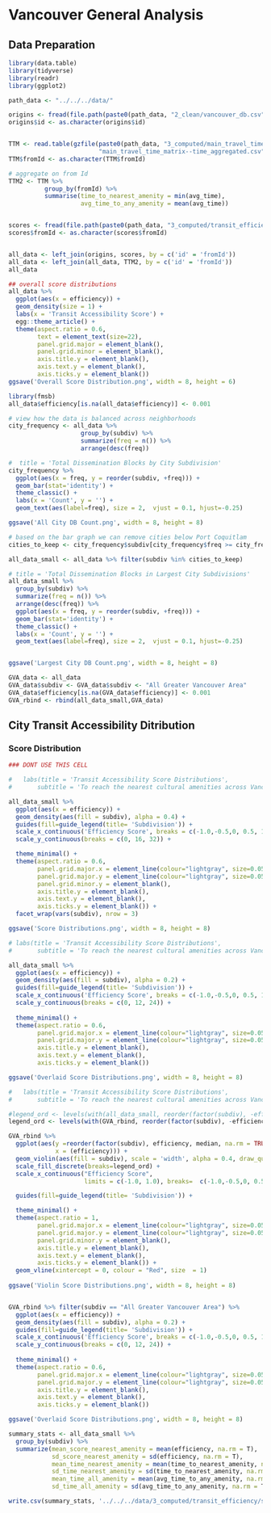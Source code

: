 # Vancouver General Analysis

## Data Preparation

```r

library(data.table)
library(tidyverse)
library(readr)
library(ggplot2)

path_data <- "../../../data/"

origins <- fread(file.path(paste0(path_data, "2_clean/vancouver_db.csv")))[,1:2]
origins$id <- as.character(origins$id)


TTM <- read.table(gzfile(paste0(path_data, "3_computed/main_travel_time_matrix--time_aggregated.csv.gz"),
                         "main_travel_time_matrix--time_aggregated.csv"), header=T, quote="\"", sep=",")
TTM$fromId <- as.character(TTM$fromId)

# aggregate on from Id
TTM2 <- TTM %>%
          group_by(fromId) %>%
          summarise(time_to_nearest_amenity = min(avg_time),
                    avg_time_to_any_amenity = mean(avg_time))


scores <- fread(file.path(paste0(path_data, "3_computed/transit_efficiency/efficiency_frame.csv")))
scores$fromId <- as.character(scores$fromId)


all_data <- left_join(origins, scores, by = c('id' = 'fromId'))
all_data <- left_join(all_data, TTM2, by = c('id' = 'fromId'))
all_data

```

```r
## overall score distributions
all_data %>%
  ggplot(aes(x = efficiency)) +
  geom_density(size = 1) +
  labs(x = 'Transit Accessibility Score') +
  egg::theme_article() +
  theme(aspect.ratio = 0.6,
        text = element_text(size=22),
        panel.grid.major = element_blank(),
        panel.grid.minor = element_blank(),
        axis.title.y = element_blank(),
        axis.text.y = element_blank(),
        axis.ticks.y = element_blank()) 
ggsave('Overall Score Distribution.png', width = 8, height = 6)

library(fmsb)
all_data$efficiency[is.na(all_data$efficiency)] <- 0.001

```





```r

# view how the data is balanced across neighborhoods
city_frequency <- all_data %>%
                    group_by(subdiv) %>%
                    summarize(freq = n()) %>%
                    arrange(desc(freq))

#  title = 'Total Dissemination Blocks by City Subdivision'
city_frequency %>%
  ggplot(aes(x = freq, y = reorder(subdiv, +freq))) +
  geom_bar(stat='identity') +
  theme_classic() +
  labs(x = 'Count', y = '') +
  geom_text(aes(label=freq), size = 2,  vjust = 0.1, hjust=-0.25)

ggsave('All City DB Count.png', width = 8, height = 8)

# based on the bar graph we can remove cities below Port Coquitlam
cities_to_keep <- city_frequency$subdiv[city_frequency$freq >= city_frequency$freq[city_frequency$subdiv == 'Port Coquitlam']]

all_data_small <- all_data %>% filter(subdiv %in% cities_to_keep)

# title = 'Total Dissemination Blocks in Largest City Subdivisions'
all_data_small %>%
  group_by(subdiv) %>%
  summarize(freq = n()) %>%
  arrange(desc(freq)) %>%
  ggplot(aes(x = freq, y = reorder(subdiv, +freq))) +
  geom_bar(stat='identity') +
  theme_classic() +
  labs(x = 'Count', y = '') +
  geom_text(aes(label=freq), size = 2,  vjust = 0.1, hjust=-0.25)


ggsave('Largest City DB Count.png', width = 8, height = 8)


```
```r
GVA_data <- all_data
GVA_data$subdiv <- GVA_data$subdiv <- "All Greater Vancouver Area"
GVA_data$efficiency[is.na(GVA_data$efficiency)] <- 0.001
GVA_rbind <- rbind(all_data_small,GVA_data)
```

## City Transit Accessibility Ditribution

### Score Distribution
```r

### DONT USE THIS CELL

#   labs(title = 'Transit Accessibility Score Distributions',
#       subtitle = 'To reach the nearest cultural amenities across Vancouver Subdivisions') 

all_data_small %>%
  ggplot(aes(x = efficiency)) +
  geom_density(aes(fill = subdiv), alpha = 0.4) +
  guides(fill=guide_legend(title= 'Subdivision')) +
  scale_x_continuous('Efficiency Score', breaks = c(-1.0,-0.5,0, 0.5, 1.0), limits = c(-1.0, 1.0)) +
  scale_y_continuous(breaks = c(0, 16, 32)) +

  theme_minimal() +
  theme(aspect.ratio = 0.6,
        panel.grid.major.x = element_line(colour="lightgray", size=0.05),
        panel.grid.major.y = element_line(colour="lightgray", size=0.05),
        panel.grid.minor.y = element_blank(),
        axis.title.y = element_blank(),
        axis.text.y = element_blank(),
        axis.ticks.y = element_blank()) +
  facet_wrap(vars(subdiv), nrow = 3)

ggsave('Score Distributions.png', width = 8, height = 8)

# labs(title = 'Transit Accessibility Score Distributions',
#       subtitle = 'To reach the nearest cultural amenities across Vancouver Subdivisions') +

all_data_small %>%
  ggplot(aes(x = efficiency)) +
  geom_density(aes(fill = subdiv), alpha = 0.2) +
  guides(fill=guide_legend(title= 'Subdivision')) +
  scale_x_continuous('Efficiency Score', breaks = c(-1.0,-0.5,0, 0.5, 1.0), limits = c(-1.0, 1.0)) +
  scale_y_continuous(breaks = c(0, 12, 24)) +
  
  theme_minimal() +
  theme(aspect.ratio = 0.6,
        panel.grid.major.x = element_line(colour="lightgray", size=0.05),
        panel.grid.major.y = element_line(colour="lightgray", size=0.05),
        axis.title.y = element_blank(),
        axis.text.y = element_blank(),
        axis.ticks.y = element_blank()) 

ggsave('Overlaid Score Distributions.png', width = 8, height = 8)

```

```r
#   labs(title = 'Transit Accessibility Score Distributions',
#       subtitle = 'To reach the nearest cultural amenities across Vancouver Subdivisions') 

#legend_ord <- levels(with(all_data_small, reorder(factor(subdiv), -efficiency, na.rm = TRUE)))
legend_ord <- levels(with(GVA_rbind, reorder(factor(subdiv), -efficiency, median, na.rm = TRUE)))

GVA_rbind %>% 
  ggplot(aes(y =reorder(factor(subdiv), efficiency, median, na.rm = TRUE),
             x = (efficiency))) +
  geom_violin(aes(fill = subdiv), scale = 'width', alpha = 0.4, draw_quantiles = c(0.5), size = 0.5) + 
  scale_fill_discrete(breaks=legend_ord) +
  scale_x_continuous("Efficiency Score",
                     limits = c(-1.0, 1.0), breaks=  c(-1.0,-0.5,0, 0.5, 1.0)) +

  guides(fill=guide_legend(title= 'Subdivision')) +

  theme_minimal() +
  theme(aspect.ratio = 1,
        panel.grid.major.x = element_line(colour="lightgray", size=0.05),
        panel.grid.major.y = element_line(colour="lightgray", size=0.05),
        panel.grid.minor.y = element_blank(),
        axis.title.y = element_blank(),
        axis.text.y = element_blank(),
        axis.ticks.y = element_blank()) +
  geom_vline(xintercept = 0, colour = "Red", size  = 1)
  
ggsave('Violin Score Distributions.png', width = 8, height = 8)



```


```r
GVA_rbind %>% filter(subdiv == "All Greater Vancouver Area") %>%
  ggplot(aes(x = efficiency)) +
  geom_density(aes(fill = subdiv), alpha = 0.2) +
  guides(fill=guide_legend(title= 'Subdivision')) +
  scale_x_continuous('Efficiency Score', breaks = c(-1.0,-0.5,0, 0.5, 1.0), limits = c(-1.0, 1.0)) +
  scale_y_continuous(breaks = c(0, 12, 24)) +
  
  theme_minimal() +
  theme(aspect.ratio = 0.6,
        panel.grid.major.x = element_line(colour="lightgray", size=0.05),
        panel.grid.major.y = element_line(colour="lightgray", size=0.05),
        axis.title.y = element_blank(),
        axis.text.y = element_blank(),
        axis.ticks.y = element_blank()) 

ggsave('Overlaid Score Distributions.png', width = 8, height = 8)
```




```r
summary_stats <- all_data_small %>%
  group_by(subdiv) %>%
  summarize(mean_score_nearest_amenity = mean(efficiency, na.rm = T),
            sd_score_nearest_amenity = sd(efficiency, na.rm = T),
            mean_time_nearest_amenity = mean(time_to_nearest_amenity, na.rm = T),
            sd_time_nearest_amenity = sd(time_to_nearest_amenity, na.rm = T),
            mean_time_all_amenity = mean(avg_time_to_any_amenity, na.rm = T),
            sd_time_all_amenity = sd(avg_time_to_any_amenity, na.rm = T))

write.csv(summary_stats, '../../../data/3_computed/transit_efficiency/summary_statistics_by_city_eff.csv')
```



